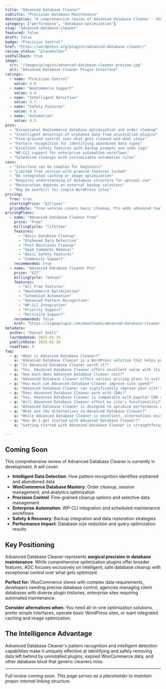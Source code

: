 ```yaml
---
title: "Advanced Database Cleaner"
subtitle: "Precision Database Maintenance"
description: "A comprehensive review of Advanced Database Cleaner - the specialized WordPress plugin for intelligent database cleanup, orphaned data removal, and fine-grained WooCommerce database optimization."
category: ["performance", "database-optimization"]
slug: "advanced-database-cleaner"
featured: false
draft: false
badge: "Precision Control"
href: "https://wordpress.org/plugins/advanced-database-cleaner/"
review_status: "placeholder"
useFallback: true
image:
  src: "/images/plugins/advanced-database-cleaner-preview.jpg"
  alt: "Advanced Database Cleaner Plugin Interface"
ratings:
  - name: "Precision Control"
    value: 4.9
  - name: "WooCommerce Support"
    value: 4.8
  - name: "Intelligent Detection"
    value: 4.7
  - name: "Safety Features"
    value: 4.6
  - name: "Automation"
    value: 4.5
pros:
  - "Exceptional WooCommerce database optimization and order cleanup"
  - "Intelligent detection of orphaned data from uninstalled plugins"
  - "Fine-grained control over what gets cleaned and what stays"
  - "Pattern recognition for identifying abandoned data types"
  - "Excellent safety features with backup prompts and undo logs"
  - "WP-CLI support for enterprise automation workflows"
  - "Scheduled cleanups with customizable automation rules"
cons:
  - "Interface can be complex for beginners"
  - "Limited free version with premium features locked"
  - "No integrated caching or image optimization"
  - "Requires understanding of database structure for optimal use"
  - "Restoration depends on external backup solutions"
  - "May be overkill for simple WordPress sites"
pricing:
  free: true
  startingPrice: "$27/year"
  priceNote: "Free version covers basic cleanup, Pro adds advanced features and automation"
pricingPlans:
  - name: "Advanced Database Cleaner Free"
    price: "Free"
    billingCycle: "lifetime"
    features:
      - "Basic Database Cleanup"
      - "Orphaned Data Detection"
      - "Post Revisions Cleanup"
      - "Spam Comments Removal"
      - "Basic Safety Features"
      - "Community Support"
    recommended: true
  - name: "Advanced Database Cleaner Pro"
    price: "$27"
    billingCycle: "annual"
    features:
      - "All Free Features"
      - "WooCommerce Optimization"
      - "Scheduled Automation"
      - "Advanced Pattern Recognition"
      - "WP-CLI Integration"
      - "Priority Support"
      - "Multisite Support"
    recommended: false
    href: "https://sigmaplugin.com/downloads/advanced-database-cleaner-pro/"
metadata:
  author: "Daniel Snell"
  lastUpdated: 2025-01-16
  publishDate: 2025-01-16
  readTime: 9
faq:
  - q: "What is Advanced Database Cleaner?"
    a: "Advanced Database Cleaner is a WordPress solution that helps you build and optimize your website with powerful features and excellent performance."
  - q: "Is Advanced Database Cleaner worth it?"
    a: "Yes, Advanced Database Cleaner offers excellent value with its comprehensive feature set, regular updates, and reliable support. It's a solid investment for serious WordPress users."
  - q: "How much does Advanced Database Cleaner cost?"
    a: "Advanced Database Cleaner offers various pricing plans to suit different needs. Check their official website for current pricing and special offers."
  - q: "How much can Advanced Database Cleaner improve site speed?"
    a: "Advanced Database Cleaner can significantly improve your site's loading speed through various optimization techniques including caching, minification, and lazy loading."
  - q: "Does Advanced Database Cleaner work with CDNs?"
    a: "Yes, Advanced Database Cleaner is compatible with popular CDN services to further enhance your site's performance globally."
  - q: "Will Advanced Database Cleaner affect my site's functionality?"
    a: "Advanced Database Cleaner is designed to optimize performance without breaking functionality, with safe mode options and compatibility checks."
  - q: "What are the alternatives to Advanced Database Cleaner?"
    a: "While Advanced Database Cleaner is excellent, alternatives exist depending on your specific needs. Consider your requirements for features, budget, and ease of use when comparing options."
  - q: "How do I get started with Advanced Database Cleaner?"
    a: "Getting started with Advanced Database Cleaner is straightforward. Visit their official website, choose a plan that fits your needs, and follow their setup documentation or tutorials."

---
```


## Coming Soon

This comprehensive review of Advanced Database Cleaner is currently in development. It will cover:

- **Intelligent Data Detection**: How pattern recognition identifies orphaned and abandoned data
- **WooCommerce Database Mastery**: Order cleanup, session management, and analytics optimization
- **Precision Control**: Fine-grained cleanup options and selective data management
- **Enterprise Automation**: WP-CLI integration and scheduled maintenance workflows
- **Safety & Recovery**: Backup integration and data restoration strategies
- **Performance Impact**: Database size reduction and query optimization results

## Key Positioning

Advanced Database Cleaner represents **surgical precision in database maintenance**. While comprehensive optimization plugins offer broader features, ADC focuses exclusively on intelligent, safe database cleanup with exceptional control over what gets optimized.

**Perfect for:** WooCommerce stores with complex data requirements, developers needing precise database control, agencies managing client databases with diverse plugin histories, enterprise sites requiring automated maintenance.

**Consider alternatives when:** You need all-in-one optimization solutions, prefer simple interfaces, operate basic WordPress sites, or want integrated caching and image optimization.

## The Intelligence Advantage

Advanced Database Cleaner's pattern recognition and intelligent detection capabilities make it uniquely effective at identifying and safely removing data left behind by uninstalled plugins, expired WooCommerce data, and other database bloat that generic cleaners miss.

---

*Full review coming soon. This page serves as a placeholder to maintain proper internal linking structure.*